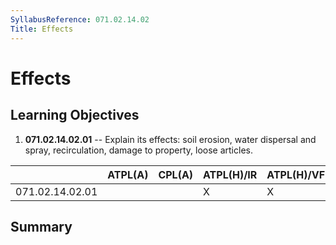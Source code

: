 ```yaml
---
SyllabusReference: 071.02.14.02
Title: Effects
---
```


# Effects

## Learning Objectives

1.  **071.02.14.02.01** -- Explain its effects: soil erosion, water dispersal and
    spray, recirculation, damage to property, loose articles.

|                 | ATPL(A) | CPL(A) | ATPL(H)/IR | ATPL(H)/VFR | CPL(H) | IR  | CBIR(A) |
| --------------- | ------- | ------ | ---------- | ----------- | ------ | --- | ------- |
| 071.02.14.02.01 |         |        | X          | X           | X      |     |         |

## Summary
